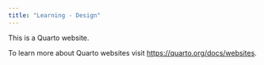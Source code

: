 ```yaml
---
title: "Learning - Design"
---
```


This is a Quarto website.

To learn more about Quarto websites visit <https://quarto.org/docs/websites>.

